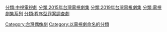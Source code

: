 [[分類:中視電視劇|分類:中視電視劇]]
[[分類:2015年台灣電視劇集|分類:2015年台灣電視劇集]]
[[分類:2019年台灣電視劇集|分類:2019年台灣電視劇集]]
[[分類:電視劇集系列|分類:電視劇集系列]]
[[分類:程序型罪案調查劇|分類:程序型罪案調查劇]]
[[Category:台灣偶像劇|Category:台灣偶像劇]]
[[Category:以電視劇命名的分類|Category:以電視劇命名的分類]]
